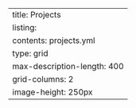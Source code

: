 ---
title: Projects
listing:
  contents: projects.yml
  type: grid
  max-description-length: 400
  grid-columns: 2
  image-height: 250px
---